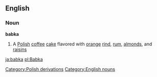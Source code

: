 {{wikipedia}}
==English==
===Noun===
'''babka'''
# A [[Polish]] [[coffee]] [[cake]] flavored with [[orange]] [[rind]], [[rum]], [[almond]]s, and [[raisin]]s
[[Category:Polish derivations]]
[[Category:English nouns]]

[[ja:babka]]
[[pl:Babka]]